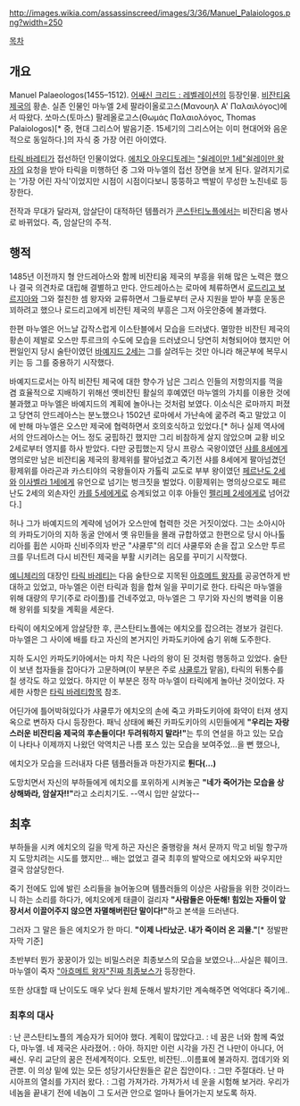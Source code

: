 http://images.wikia.com/assassinscreed/images/3/36/Manuel_Palaiologos.png?width=250

[[목차]]

== 개요 ==
Manuel Palaeologos(1455–1512). [[어쌔신 크리드 : 레벨레이션]]의 등장인물. [[비잔티움 제국]]의 황손. 실존 인물인 마누엘 2세 팔라이올로고스(Μανουηλ Α' Παλαιλόγος)에서 따왔다. 쏘마스(토마스) 팔레올로고스(Θωμάς Παλαιολόγος, Thomas Palaiologos)[* 중, 현대 그리스어 발음기준. 15세기의 그리스어는 이미 현대어와 음운적으로 동일하다.]의 자식 중 가장 어린 아이였다. 

[[타릭 바레티]]가 접선하던 인물이었다. [[에치오 아우디토레]]는 [["쉴레이만 1세"쉴레이만 왕자]]의 요청을 받아 타릭을 미행하던 중 그와 마누엘의 접선 장면을 보게 된다. 알려지기로는 '가장 어린 자식'이었지만 시점이 시점이다보니 뚱뚱하고 백발이 무성한 노친네로 등장한다. 


전작과 무대가 달라져, 암살단이 대적하던 템플러가 [[콘스탄티노플]]에서는 비잔티움 병사로 바뀌었다. 즉, 암살단의 주적.

== 행적 ==
1485년 이전까지 형 안드레아스와 함께 비잔티움 제국의 부흥을 위해 많은 노력은 했으나 결국 의견차로 대립해 결별하고 만다. 안드레아스는 로마에 체류하면서 [[로드리고 보르지아]]와 그와 절친한 셈 왕자와 교류하면서 그들로부터 군사 지원을 받아 부흥 운동은 꾀하려고 했으나 로드리고에게 비잔틴 제국의 부흥은 그저 아웃안중에 불과했다. 

한편 마누엘은 어느날 갑작스럽게 이스탄블에서 모습을 드러냈다. 멸망한 비잔틴 제국의 황손이 제발로 오스만 투르크의 수도에 모습을 드러냈으니 당연히 처형되어야 했지만 어쩐일인지 당시 술탄이였던 [[바예지드 2세]]는 그를 살려두는 것만 아니라 해군부에 복무시키는 등 그를 중용하기 시작했다.

바예지드로서는 아직 비잔틴 제국에 대한 향수가 남은 그리스 인들의 저항의지를 꺽을 겸 효율적으로 지배하기 위해선 옛비잔틴 활실의 후예였던 마누엘의 가치를 이용한 것에 불과했고 마누엘은 바예지드의 계획에 놀아나는 것처럼 보였다. 이소식은 로마까지 퍼졌고 당연히 안드레아스는 분노했으나 1502년 로마에서 가난속에 굶주려 죽고 말았고 이에 반해 마누엘은 오스만 제국에 협력하면서 호의호식하고 있었다.[* 허나 실제 역사에서의 안드레아스는 어느 정도 궁핍하긴 했지만 그리 비참하게 살지 않았으며 교황 비오 2세로부터 영지를 하사 받았다. 다만 궁핍했는지 당시 프랑스 국왕이였던 [[샤를 8세]]에게 명의로만 남은 비잔티움 제국의 황제위를 팔아넘겼고 죽기전 샤를 8세에게 팔아넘겼던 황제위를 아라곤과 카스티야의 국왕들이자 가톨릭 교도로 부부 왕이였던 [[페르난도 2세]]와 [[이사벨라 1세]]에게 유언으로 넘기는 벙크짓을 벌었다. 이황제위는 명의상으로도 페르난도 2세의 외손자인 [[카를 5세]]에게로 승계되었고 이후 아들인 [[펠리페 2세]]에게로 넘어갔다.] 

허나 그가 바예지드의 계략에 넘어가 오스만에 협력한 것은 거짓이었다. 그는 소아시아의 카파도기아의 지하 동굴 안에서 옛 유민들을 몰래 규합하였고 한편으로 당시 아나톨리아를 휩쓴 시아파 신비주의자 반군 "샤쿨루"의 리더 샤쿨루와 손을 잡고 오스만 투르크를 무너트려 다시 비잔틴 제국을 부활 시키려는 음모를 꾸미기 시작했다. 

[[예니체리]]의 대장인 [[타릭 바레티]]는 다음 술탄으로 지목된 [[아흐메트 왕자]]를 공공연하게 반대하고 있었고, 마누엘은 이런 타릭과 힘을 합쳐 일을 꾸미기로 한다. 타릭은 마누엘을 위해 대량의 무기(주로 라이플)를 건네주었고, 마누엘은 그 무기와 자신의 병력을 이용해 왕위를 되찾을 계획을 세운다.

타릭이 에치오에게 암살당한 후, 콘스탄티노플에는 에치오를 잡으려는 경보가 걸린다. 마누엘은 그 사이에 배를 타고 자신의 본거지인 카파도키아에 숨기 위해 도주한다.

지하 도시인 카파도키아에서는 마치 작은 나라의 왕이 된 것처럼 행동하고 있었다. 술탄이 보낸 첩자들을 잡아다가 고문하며(이 부분은 주로 [[샤쿨루]]가 맡음), 타릭의 뒤통수를 칠 생각도 하고 있었다. 하지만 이 부분은 정작 마누엘이 타릭에게 놀아난 것이었다. 자세한 사항은 [[타릭 바레티]]항목 참조.

어딘가에 틀어박혀있다가 샤쿨루가 에치오의 손에 죽고 카파도키아에 화약이 터져 생지옥으로 변하자 다시 등장한다. 패닉 상태에 빠진 카파도키아의 시민들에게 '''"우리는 자랑스러운 비잔티움 제국의 후손들이다! 두려워하지 말라!"'''는 투의 연설을 하고 있는 모습이 나타나 이제까지 나왔던 악역치곤 나름 포스 있는 모습을 보여주었...을 뻔 했으나,

에치오가 모습을 드러내자 다른 템플러들과 마찬가지로 '''튄다(...)'''

도망치면서 자신의 부하들에게 에치오를 포위하게 시켜놓곤 '''"네가 죽어가는 모습을 상상해봐라, 암살자!!"'''라고 소리치기도. --역시 입만 살았다--

== 최후 ==
부하들을 시켜 에치오의 길을 막게 하곤 자신은 줄행랑을 쳐서 문까지 막고 비밀 항구까지 도망치려는 시도를 했지만... 배는 없었고 결국 최후의 발악으로 에치오와 싸우지만 결국 암살당한다.

죽기 전에도 입에 발린 소리들을 늘어놓으며 템플러들의 이상은 사람들을 위한 것이라느니 하는 소리를 하다가, 에치오에게 태클이 걸리자 '''"사람들은 아둔해! 힘있는 자들이 앞장서서 이끌어주지 않으면 자멸해버린단 말이다!"'''하고 본색을 드러낸다.

그러자 그 말은 들은 에치오가 한 마디. '''"이제 나타났군. 내가 죽이러 온 괴물."'''[* 정발판 자막 기준]

초반부터 뭔가 꿍꿍이가 있는 비밀스러운 최종보스의 모습을 보였으나...사실은 훼이크. 마누엘이 죽자 [["아흐메트 왕자"진짜 최종보스]]가 등장한다.

또한 상대할 때 난이도도 매우 낮다 원체 둔해서 발차기만 계속해주면 억억대다 죽기에..
=== 최후의 대사 ===
'''{{{#red 마누엘}}}''' : 난 콘스탄티노플의 계승자가 되어야 했다. 계획이 많았다고.
'''{{{#green 에치오}}}''' : 네 꿈은 너와 함께 죽었다, 마누엘. 네 제국은 사라졌어.
'''{{{#red 마누엘}}}''' : 아아. 하지만 이런 시각을 가진 건 나만이 아니다, 어쌔신. 우리 교단의 꿈은 전세계적이다. 오토만, 비잔틴…이름표에 불과하지. 껍데기와 외관뿐. 이 의상 밑에 있는 모든 성당기사단원들은 같은 집안이다.
'''{{{#green 에치오}}}''' : 그만 주절대라. 난 마시아프의 열쇠를 가지러 왔다.
'''{{{#red 마누엘}}}''' : 그럼 가져가라. 가져가서 네 운을 시험해 보거라. 우리가 네놈을 끝내기 전에 네놈이 그 도서관 안으로 얼마나 들어가는지 보도록 하자.
